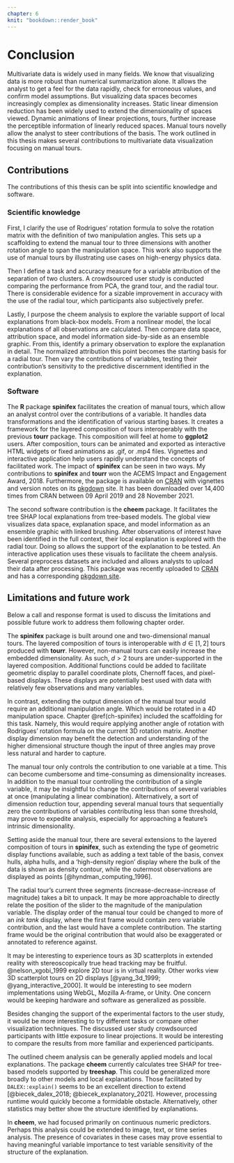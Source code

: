 ```yaml
---
chapter: 6
knit: "bookdown::render_book"
---
```


# Conclusion {#ch-conclusion}

<!-- Context -->
Multivariate data is widely used in many fields. We know that visualizing data is more robust than numerical summarization alone. It allows the analyst to get a feel for the data rapidly, check for erroneous values, and confirm model assumptions. But visualizing data spaces becomes increasingly complex as dimensionality increases. Static linear dimension reduction has been widely used to extend the dimensionality of spaces viewed. Dynamic animations of linear projections, tours, further increase the perceptible information of linearly reduced spaces. Manual tours novelly allow the analyst to steer contributions of the basis. The work outlined in this thesis makes several contributions to multivariate data visualization focusing on manual tours.

<!-- Chapter \@ref(ch-spinifex) introduced the __spinifex__ package, which facilitates user-controlled manual tours and layered composition and exporting animations of any tour, interoperable with __tourr__. The radial, manual tour sizably improves the accuracy on a variable attribution in a cluster separation task compared with PCA and the grand tour. Chapter \@ref(ch-userstudy) covers the within-participants user study that led to this conclusion. Finally, I apply the radial tour to increase the interpretability of nonlinear models by using it to explore the support of local explanations in the package __cheem__ is discussed in Chapter \@ref(ch-cheem). -->


## Contributions
<!-- ## Software development -->

The contributions of this thesis can be split into scientific knowledge and software.


### Scientific knowledge

First, I clarify the use of Rodrigues' rotation formula to solve the rotation matrix with the definition of two manipulation angles. This sets up a scaffolding to extend the manual tour to three dimensions with another rotation angle to span the manipulation space. This work also supports the use of manual tours by illustrating use cases on high-energy physics data.

Then I define a task and accuracy measure for a variable attribution of the separation of two clusters. A crowdsourced user study is conducted comparing the performance from PCA, the grand tour, and the radial tour. There is considerable evidence for a sizable improvement in accuracy with the use of the radial tour, which participants also subjectively prefer.

Lastly, I purpose the cheem analysis to explore the variable support of local explanations from black-box models. From a nonlinear model, the local explanations of all observations are calculated. Then compare data space, attribution space, and model information side-by-side as an ensemble  graphic. From this, identify a primary observation to explore the explanation in detail. The normalized attribution this point becomes the starting basis for a radial tour. Then vary the contributions of variables, testing their contribution's sensitivity to the predictive discernment identified in the explanation.


### Software

<!-- spinifex -->
The __R__ package __spinifex__ facilitates the creation of manual tours, which allow an analyst control over the contributions of a variable. It handles data transformations and the identification of various starting bases. It creates a framework for the layered composition of tours interoperably with the previous __tourr__ package. This composition will feel at home to __ggplot2__ users. After composition, tours can be animated and exported as interactive HTML widgets or fixed animations as .gif, or .mp4 files. Vignettes and interactive application help users rapidly understand the concepts of facilitated work. The impact of __spinifex__ can be seen in two ways. My contributions to __spinifex__ and __tourr__ won the ACEMS Impact and Engagement Award, 2018. Furthermore, the package is available on [CRAN](https://CRAN.R-project.org/package=spinifex)  with vignettes and version notes on its [pkgdown](https://nspyrison.github.io/spinifex/) site. It has been downloaded over 14,400 times from CRAN between 09 April 2019 and 28 November 2021.

<!-- cheem -->
The second software contribution is the __cheem__ package. It facilitates the tree SHAP local explanations from tree-based models. The global view visualizes data space, explanation space, and model information as an ensemble graphic with linked brushing. <!--feels redundant--> After observations of interest have been identified in the full context, their local explanation is explored with the radial tour. Doing so allows the support of the explanation to be tested. An interactive application uses these visuals to facilitate the cheem analysis. Several preprocess datasets are included and allows analysts to upload their data after processing. This package was recently uploaded to [CRAN](https://CRAN.R-project.org/package=cheem) and has a corresponding [pkgdown site](https://nspyrison.github.io/cheem/).


## Limitations and future work

Below a call and response format is used to discuss the limitations and possible future work to address them following chapter order.

<!-- d>2 case under supported -->
The __spinifex__ package is built around one and two-dimensional manual tours. The layered composition of tours is interoperable with $d \in [1, 2]$ tours produced with __tourr__. However, non-manual tours can easily increase the embedded dimensionality. As such, $d>2$ tours are under-supported in the layered composition. Additional functions could be added to facilitate geometric display to parallel coordinate plots, Chernoff faces, and pixel-based displays. These displays are potentially best used with data with relatively few observations and many variables.

<!-- 3D manual tour -->
In contrast, extending the output dimension of the manual tour would require an additional manipulation angle. Which would be rotated in a 4D manipulation space. Chapter \@ref(ch-spinifex) included the scaffolding for this task. Namely, this would require applying another angle of rotation with Rodrigues' rotation formula on the current 3D rotation matrix. Another display dimension may benefit the detection and understanding of the higher dimensional structure though the input of three angles may prove less natural and harder to capture.

<!-- Manipulating multiple variable -->
The manual tour only controls the contribution to one variable at a time. This can become cumbersome and time-consuming as dimensionality increases. In addition to the manual tour controlling the contribution of a single variable, it may be insightful to change the contributions of several variables at once (manipulating a linear combination). Alternatively, a sort of dimension reduction tour, appending several manual tours that sequentially zero the contributions of variables contributing less than some threshold, may prove to expedite analysis, especially for approaching a feature's intrinsic dimensionality.

<!-- Layered tour composition --> 
Setting aside the manual tour, there are several extensions to the layered composition of tours in __spinifex__, such as extending the type of geometric display functions available, such as adding a text table of the basis, convex hulls, alpha hulls, and a 'high-density region' display where the bulk of the data is shown as density contour, while the outermost observations are displayed as points [@hyndman_computing_1996].

<!-- Ink tank display -->
The radial tour's current three segments (increase-decrease-increase of magnitude) takes a bit to unpack. It may be more approachable to directly relate the position of the slider to the magnitude of the manipulation variable. The display order of the manual tour could be changed to more of an _ink tank_ display, where the first frame would contain zero variable contribution, and the last would have a complete contribution. The starting frame would be the original contribution that would also be exaggerated or annotated to reference against.

<!-- Sterescopic 3D & XR -->
It may be interesting to experience tours as 3D scatterplots in extended reality with stereoscopically true head tracking may be fruitful. @nelson_xgobi_1999 explore 2D tour is in virtual reality. Other works view 3D scatterplot tours on 2D displays [@yang_3d_1999; @yang_interactive_2000]. It would be interesting to see modern implementations using WebGL, Mozilla A-frame, or Unity. One concern would be keeping hardware and software as generalized as possible.

<!-- User study -->
Besides changing the support of the experimental factors to the user study, it would be more interesting to try different tasks or compare other visualization techniques. The discussed user study crowdsourced participants with little exposure to linear projections. It would be interesting to compare the results from more familiar and experienced participants.

<!-- cheem, and model/explantion types -->
The outlined cheem analysis can be generally applied models and local explanations. The package __cheem__ currently calculates tree SHAP for tree-based models supported by __treeshap__. This could be generalized more broadly to other models and local explanations. Those facilitated by `DALEX::explain()` seems to be an excellent direction to extend [@biecek_dalex_2018; @biecek_explanatory_2021]. However, processing runtime would quickly become a formidable obstacle. Alternatively, other statistics may better show the structure identified by explanations.

<!-- cheem, scope/context of data -->
In __cheem__, we had focused primarily on continuous numeric predictors. Perhaps this analysis could be extended to image, text, or time series analysis. The presence of covariates in these cases may prove essential to having meaningful variable importance to test variable sensitivity of the structure of the explanation.


<!-- XXX TODO: keep doing grep searches for broken links and references '??', '-cap', '00', 'ref' -->

